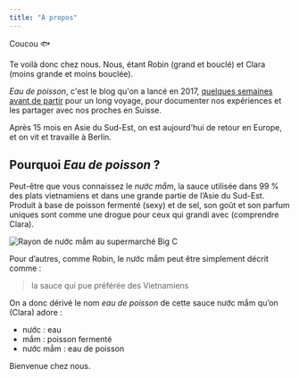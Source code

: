 ```yaml
---
title: "À propos"
---
```



<Column>
Coucou 🐟

Te voilà donc chez nous. Nous, étant Robin (grand et bouclé) et Clara (moins
grande et moins bouclée).

_Eau de poisson_, c'est le blog qu'on a lancé en 2017,
[quelques semaines avant de partir](/vietnam-deux-semaines-avant) pour un long
voyage, pour documenter nos expériences et les partager avec nos proches en
Suisse.

Après 15 mois en Asie du Sud-Est, on est aujourd'hui de retour en Europe, et on
vit et travaille à Berlin.

## Pourquoi _Eau de poisson_ ?

Peut-être que vous connaissez le _nước mắm_, la sauce utilisée dans 99 % des
plats vietnamiens et dans une grande partie de l’Asie du Sud-Est. Produit à base
de poisson fermenté (sexy) et de sel, son goût et son parfum uniques sont comme
une drogue pour ceux qui grandi avec (comprendre Clara).

![Rayon de nước mắm au supermarché Big C](20171209-ninh-binh-big-c-nuoc-mam.jpg "Rayon de nước mắm dans un supermarché à Ninh Binh")

Pour d’autres, comme Robin, le nước mắm peut être simplement décrit comme :

> la sauce qui pue préférée des Vietnamiens

On a donc dérivé le nom _eau de poisson_ de cette sauce nước mắm qu’on (Clara)
adore :

- nước : eau
- mắm : poisson fermenté
- nước mắm : eau de poisson

Bienvenue chez nous.

</Column>
